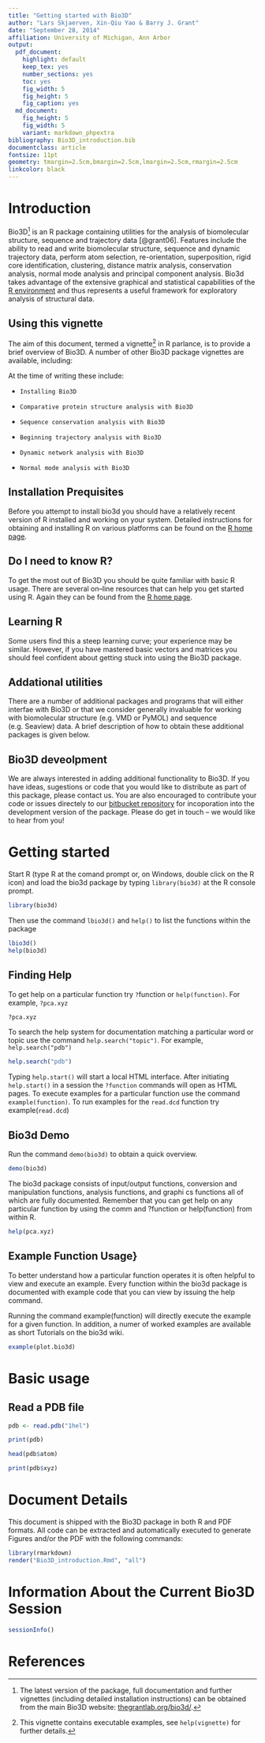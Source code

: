 ```yaml
---
title: "Getting started with Bio3D"
author: "Lars Skjaerven, Xin-Qiu Yao & Barry J. Grant"
date: "September 28, 2014"
affiliation: University of Michigan, Ann Arbor
output:
  pdf_document:
    highlight: default 
    keep_tex: yes
    number_sections: yes
    toc: yes
    fig_width: 5
    fig_height: 5
    fig_caption: yes
  md_document:
    fig_height: 5
    fig_width: 5
    variant: markdown_phpextra
bibliography: Bio3D_introduction.bib
documentclass: article
fontsize: 11pt
geometry: tmargin=2.5cm,bmargin=2.5cm,lmargin=2.5cm,rmargin=2.5cm
linkcolor: black
---
```


# Introduction

Bio3D[^1] is an R package containing utilities for the analysis of biomolecular
structure, sequence and trajectory data [@grant06].  Features include the ability
to read and write biomolecular structure, sequence and dynamic trajectory data,
perform atom selection, re-orientation, superposition, rigid core
identification, clustering, distance matrix analysis, conservation
analysis, normal mode analysis and principal component analysis. Bio3d
takes advantage of the extensive graphical and statistical capabilities of the 
[R environment](http://www.r-project.org) 
and thus represents a useful framework for exploratory analysis of structural data.


## Using this vignette
The aim of this document, termed a vignette[^2] in R parlance, is to provide a 
brief overview of Bio3D. A number of other Bio3D package vignettes are
available, including:

At the time of writing these include:

-   `Installing Bio3D`

-   `Comparative protein structure analysis with Bio3D`

-   `Sequence conservation analysis with Bio3D`

-   `Beginning trajectory analysis with Bio3D`

-   `Dynamic network analysis with Bio3D`

-   `Normal mode analysis with Bio3D`


## Installation Prequisites
Before you attempt to install bio3d you should have a relatively
recent version of R installed and working on your system. Detailed instructions 
for obtaining and installing R on various platforms can be found on the 
[R home page](http://www.r-project.org).

## Do I need to know R?
To get the most out of Bio3D you should be quite familiar with basic R
usage. There are several on--line resources that can help you get
started using R. Again they can be found from the
[R home page](http://www.r-project.org).

## Learning R
Some users find this a steep learning curve;
your experience may be similar. However, if you have mastered basic
vectors and matrices you should feel confident about getting stuck into
using the Bio3D package.

## Addational utilities
There are a number of additional packages and programs that will
either interfae with Bio3D or that we consider generally invaluable for
working with biomolecular structure (e.g. VMD or PyMOL) and sequence
(e.g. Seaview) data. A brief description of how to obtain these
additional packages is given below.

## Bio3D deveolpment
We are always interested in adding additional functionality to
Bio3D. If you have ideas, sugestions or code that you would like to
distribute as part of this package, please contact us. You are also
encouraged to contribute your code or issues directely to our
[bitbucket repository](https://bitbucket.org/Grantlab/bio3d/overview)
for incoporation into the development version of the
package. Please do get in touch -- we would like to hear from you!




# Getting started
Start R (type R at the comand prompt or, on Windows, double click on the R icon) 
and load the bio3d package by typing `library(bio3d)` at the R console prompt. 

```r
library(bio3d)
```

Then use the command `lbio3d()` and `help()` to list the functions within the package
```r
lbio3d()
help(bio3d)
```

## Finding Help
To get help on a particular function try `?`function or `help(function)`. 
For example, `?pca.xyz`

```r
?pca.xyz
``` 

To search the help system for documentation matching a particular word or topic use the 
command `help.search("topic")`. For example, `help.search("pdb")`

```r
help.search("pdb")
 ```

Typing `help.start()` will start a local HTML interface. 
After initiating `help.start()` in a session the `?function` commands will open as HTML pages. 
To execute examples for a particular function use the command `example(function)`. 
To run examples for the `read.dcd` function try example(`read.dcd`) 


## Bio3d Demo
Run the command `demo(bio3d)` to obtain a quick overview.

```r
demo(bio3d)
``` 

The bio3d package consists of input/output functions, conversion and manipulation functions, analysis functions, and graphi
cs functions all of which are fully documented. Remember that you can get help on any particular function by using the comm
and ?function or help(function) from within R. 

```r
help(pca.xyz)
```


## Example Function Usage}
To better understand how a particular function operates it is often helpful to view and execute an example. Every function within the bio3d package is documented with example code that you can view by issuing the help command. 

Running the command example(function) will directly execute the example for a given function. 
In addition, a numer of worked examples are available as short Tutorials on the bio3d wiki. 

```r
example(plot.bio3d)
```



# Basic usage


## Read a PDB file


```r
pdb <- read.pdb("1hel")

print(pdb)

head(pdb$atom)

print(pdb$xyz)
```


# Document Details {.unnumbered}
This document is shipped with the Bio3D package in both R and PDF formats. All code
can be extracted and automatically executed to generate Figures and/or the PDF with the following commands:

```r
library(rmarkdown)
render("Bio3D_introduction.Rmd", "all")
```


# Information About the Current Bio3D Session {.unnumbered}
```r
sessionInfo() 
```


# References {.unnumbered}



[^1]: The latest version of the package, full documentation and further
    vignettes (including detailed installation instructions) can be
    obtained from the main Bio3D website:
    [thegrantlab.org/bio3d/](http://thegrantlab.org/bio3d/).

[^2]: This vignette contains executable examples, see `help(vignette)`
    for further details.

[^3]: See also dedicated vignettes for *ensemble NMA* provided with the Bio3D package.